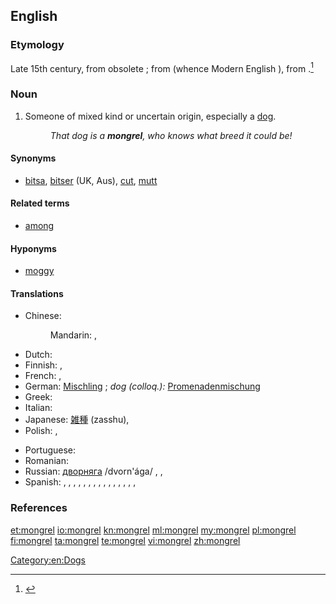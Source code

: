 ==English==

===Etymology===
Late 15th century, from obsolete {{term|mong||mixture|lang=en}}{{suffix||rel|t2=(pejorative)}}; from {{etyl|ang}} {{term|gemong||mingling}} (whence Modern English {{term|among|lang=en}}), from {{proto|Germanic|mang-|mix}}.<ref>{{R:Online Etymology Dictionary}}</ref>

===Noun===
{{en-noun}}

# Someone of mixed kind or uncertain origin, especially a [[dog]].
#: ''That dog is a '''mongrel''', who knows what breed it could be!''

====Synonyms====
* [[bitsa]], [[bitser]] (UK, Aus), [[cut]], [[mutt]]

====Related terms====
* [[among]]

====Hyponyms====
* [[moggy]] {{qualifier|of a cat}}<!-- Apparently not an abbreviation; see etymology there -->

====Translations====
{{trans-top|someone of mixed kind}}
* Chinese:
*: Mandarin: {{t|zh|雜種|sc=Hani}}, {{t|zh|杂种|tr=zázhǒng|sc=Hani}}
* Dutch: {{t+|nl|bastaard|m}}
* Finnish: {{t+|fi|rakki}}, {{t+|fi|piski}}
* French: {{t+|fr|bâtard|m}}, {{t|fr|corniaud|m}}
* German: [[Mischling]] {{m}}; ''dog (colloq.):'' [[Promenadenmischung]] {{f}}
* Greek: {{t|el|μιξογενής|m|f|tr=mixoyenís|sc=Grek}}
* Italian: {{t+|it|bastardo|m}}
* Japanese: [[雑種]] (zasshu), {{t|ja|雑種|tr=ざっしゅ, zasshu|sc=Jpan}}
* Polish: {{t|pl|kundel|m}}, {{t|pl|mieszaniec|m}}
{{trans-mid}}
* Portuguese: {{t+|pt|vira-lata|m}}
* Romanian: {{t|ro|corcitură}}
* Russian: [[дворняга]] /dvorn'ága/ {{f}}, {{t|ru|дворняга|f|tr=dvornjága|sc=Cyrl}}, {{t|ru|дворняжка|f|tr=dvornjážka|sc=Cyrl}}
* Spanish: {{qualifier|mongrel dog}} {{t+|es|perro callejero|m}}, {{t+|es|perro mestizo|m}}, {{t+|es|cacri|m}} {{qualifier|Venezuela}}, {{t+|es|comecuandohay|m}} {{qualifier|Nicaragua - also written and pronounced 'comecuanduay'}}, {{t+|es|chucho|m}} {{qualifier|Spain}}, {{t+|es|chumino|m}} {{qualifier|Guatemala}}, {{t+|es|chusco|m}}{{qualifier|Peru}}, {{t+|es|gozque|m}}{{qualifier|Colombia}}, {{t+|es|mil leches|m}} {{qualifier|Spain}}, {{t+|es|perro aguacatero|m}} {{qualifier|El Salvador|Honduras}}, {{t+|es|perro criollo|m}} {{qualifier|Panama}}, {{t-|es|PP|m}} {{qualifier|Argentina - pronounced 'pe pe'}}, {{t+|es|quiltro|m}} {{qualifier|Bolivia|Chile}},  {{t-|es|sato|m}} {{qualifier|Cuba|Puerto Rico}}, {{t+|es|tinaquero|m}} {{qualifier|Panama}}, {{t+|es|zaguate|m}} {{qualifier|Costa Rica}}
{{trans-bottom}}

===References===
<references/>

[[Category:en:Dogs]]

[[et:mongrel]]
[[io:mongrel]]
[[kn:mongrel]]
[[ml:mongrel]]
[[my:mongrel]]
[[pl:mongrel]]
[[fi:mongrel]]
[[ta:mongrel]]
[[te:mongrel]]
[[vi:mongrel]]
[[zh:mongrel]]